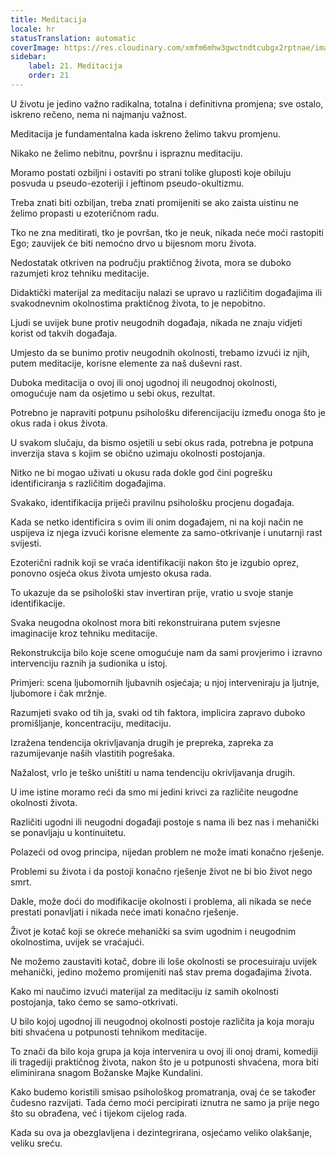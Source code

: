 ```yaml
---
title: Meditacija
locale: hr
statusTranslation: automatic
coverImage: https://res.cloudinary.com/xmfm6mhw3gwctndtcubgx2rptnae/image/upload/v1741354419/small_cover_la_gran_rebelion_28716e29d2.webp
sidebar:
    label: 21. Meditacija
    order: 21
---
```

U životu je jedino važno radikalna, totalna i definitivna promjena; sve ostalo, iskreno rečeno, nema ni najmanju važnost.

Meditacija je fundamentalna kada iskreno želimo takvu promjenu.

Nikako ne želimo nebitnu, površnu i ispraznu meditaciju.

Moramo postati ozbiljni i ostaviti po strani tolike gluposti koje obiluju posvuda u pseudo-ezoteriji i jeftinom pseudo-okultizmu.

Treba znati biti ozbiljan, treba znati promijeniti se ako zaista uistinu ne želimo propasti u ezoteričnom radu.

Tko ne zna meditirati, tko je površan, tko je neuk, nikada neće moći rastopiti Ego; zauvijek će biti nemoćno drvo u bijesnom moru života.

Nedostatak otkriven na području praktičnog života, mora se duboko razumjeti kroz tehniku meditacije.

Didaktički materijal za meditaciju nalazi se upravo u različitim događajima ili svakodnevnim okolnostima praktičnog života, to je nepobitno.

Ljudi se uvijek bune protiv neugodnih događaja, nikada ne znaju vidjeti korist od takvih događaja.

Umjesto da se bunimo protiv neugodnih okolnosti, trebamo izvući iz njih, putem meditacije, korisne elemente za naš duševni rast.

Duboka meditacija o ovoj ili onoj ugodnoj ili neugodnoj okolnosti, omogućuje nam da osjetimo u sebi okus, rezultat.

Potrebno je napraviti potpunu psihološku diferencijaciju između onoga što je okus rada i okus života.

U svakom slučaju, da bismo osjetili u sebi okus rada, potrebna je potpuna inverzija stava s kojim se obično uzimaju okolnosti postojanja.

Nitko ne bi mogao uživati u okusu rada dokle god čini pogrešku identificiranja s različitim događajima.

Svakako, identifikacija priječi pravilnu psihološku procjenu događaja.

Kada se netko identificira s ovim ili onim događajem, ni na koji način ne uspijeva iz njega izvući korisne elemente za samo-otkrivanje i unutarnji rast svijesti.

Ezoterični radnik koji se vraća identifikaciji nakon što je izgubio oprez, ponovno osjeća okus života umjesto okusa rada.

To ukazuje da se psihološki stav invertiran prije, vratio u svoje stanje identifikacije.

Svaka neugodna okolnost mora biti rekonstruirana putem svjesne imaginacije kroz tehniku meditacije.

Rekonstrukcija bilo koje scene omogućuje nam da sami provjerimo i izravno intervenciju raznih ja sudionika u istoj.

Primjeri: scena ljubomornih ljubavnih osjećaja; u njoj interveniraju ja ljutnje, ljubomore i čak mržnje.

Razumjeti svako od tih ja, svaki od tih faktora, implicira zapravo duboko promišljanje, koncentraciju, meditaciju.

Izražena tendencija okrivljavanja drugih je prepreka, zapreka za razumijevanje naših vlastitih pogrešaka.

Nažalost, vrlo je teško uništiti u nama tendenciju okrivljavanja drugih.

U ime istine moramo reći da smo mi jedini krivci za različite neugodne okolnosti života.

Različiti ugodni ili neugodni događaji postoje s nama ili bez nas i mehanički se ponavljaju u kontinuitetu.

Polazeći od ovog principa, nijedan problem ne može imati konačno rješenje.

Problemi su života i da postoji konačno rješenje život ne bi bio život nego smrt.

Dakle, može doći do modifikacije okolnosti i problema, ali nikada se neće prestati ponavljati i nikada neće imati konačno rješenje.

Život je kotač koji se okreće mehanički sa svim ugodnim i neugodnim okolnostima, uvijek se vraćajući.

Ne možemo zaustaviti kotač, dobre ili loše okolnosti se procesuiraju uvijek mehanički, jedino možemo promijeniti naš stav prema događajima života.

Kako mi naučimo izvući materijal za meditaciju iz samih okolnosti postojanja, tako ćemo se samo-otkrivati.

U bilo kojoj ugodnoj ili neugodnoj okolnosti postoje različita ja koja moraju biti shvaćena u potpunosti tehnikom meditacije.

To znači da bilo koja grupa ja koja intervenira u ovoj ili onoj drami, komediji ili tragediji praktičnog života, nakon što je u potpunosti shvaćena, mora biti eliminirana snagom Božanske Majke Kundalini.

Kako budemo koristili smisao psihološkog promatranja, ovaj će se također čudesno razvijati. Tada ćemo moći percipirati iznutra ne samo ja prije nego što su obrađena, već i tijekom cijelog rada.

Kada su ova ja obezglavljena i dezintegrirana, osjećamo veliko olakšanje, veliku sreću.


